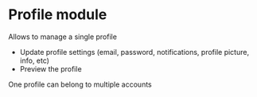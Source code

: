 <Meta title="Profile/Intro" />

# Profile module

Allows to manage a single profile

- Update profile settings (email, password, notifications, profile picture, info, etc)
- Preview the profile


One profile can belong to multiple accounts
